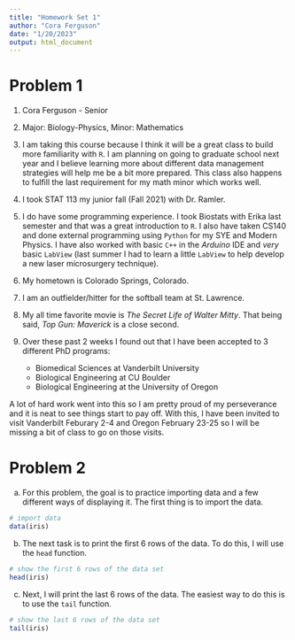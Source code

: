 ```yaml
---
title: "Homework Set 1"
author: "Cora Ferguson"
date: "1/20/2023"
output: html_document
---
```


# Problem 1

1. Cora Ferguson - Senior 

2. Major: Biology-Physics, Minor: Mathematics
     
3. I am taking this course because I think it will be a great class to build more familiarity with `R`.  I am planning on going to graduate school next year and I believe learning more about different data management strategies will help me be a bit more prepared.  This class also happens to fulfill the last requirement for my math minor which works well.

4. I took STAT 113 my junior fall (Fall 2021) with Dr. Ramler.

5. I do have some programming experience.  I took Biostats with Erika last semester and that was a great introduction to `R`.  I also have taken CS140 and done external programming using `Python` for my SYE and Modern Physics.  I have also worked with basic `C++` in the *Arduino* IDE and *very* basic `LabView` (last summer I had to learn a little `LabView` to help develop a new laser microsurgery technique). 

6. My hometown is Colorado Springs, Colorado.

7. I am an outfielder/hitter for the softball team at St. Lawrence. 

8. My all time favorite movie is *The Secret Life of Walter Mitty*.  That being said, *Top Gun: Maverick* is a close second.

9. Over these past 2 weeks I found out that I have been accepted to 3 different PhD programs:
     - Biomedical Sciences at Vanderbilt University
     - Biological Engineering at CU Boulder
     - Biological Engineering at the University of Oregon

A lot of hard work went into this so I am pretty proud of my perseverance and it is neat to see things start to pay off. With this, I have been invited to visit Vanderbilt Feburary 2-4 and Oregon February 23-25 so I will be missing a bit of class to go on those visits. 

# Problem 2
a. For this problem, the goal is to practice importing data and a few different ways of displaying it.  The first thing is to import the data.

```r
# import data
data(iris)
```

b. The next task is to print the first 6 rows of the data.  To do this, I will use the `head` function.

```r
# show the first 6 rows of the data set
head(iris)
```

c. Next, I will print the last 6 rows of the data.  The easiest way to do this is to use the `tail` function.

```r
# show the last 6 rows of the data set
tail(iris)
```


